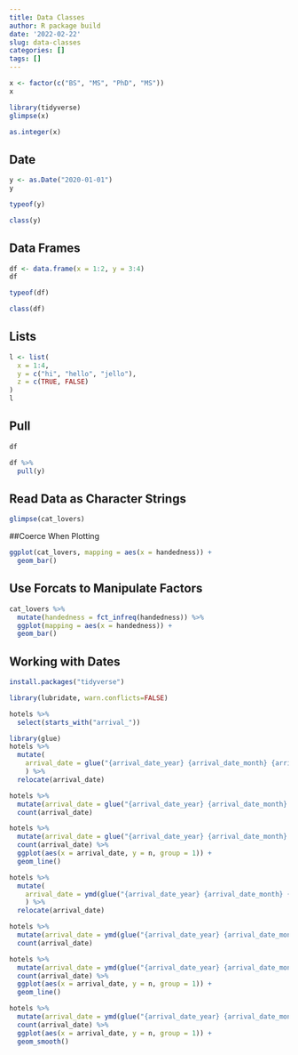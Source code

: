```yaml
---
title: Data Classes
author: R package build
date: '2022-02-22'
slug: data-classes
categories: []
tags: []
---
```

```r
x <- factor(c("BS", "MS", "PhD", "MS"))
x
```
```r
library(tidyverse)
glimpse(x)
```
```r
as.integer(x)
```
## Date
```r
y <- as.Date("2020-01-01")
y
```
```r
typeof(y)
```
```r
class(y)
```
## Data Frames
```r
df <- data.frame(x = 1:2, y = 3:4)
df
```
```r
typeof(df)
```
```r
class(df)
```
## Lists
```r
l <- list(
  x = 1:4,
  y = c("hi", "hello", "jello"),
  z = c(TRUE, FALSE)
)
l
```
## Pull
```r
df
```
```r
df %>%
  pull(y)
```

## Read Data as Character Strings
```r
glimpse(cat_lovers)
```

##Coerce When Plotting
```r
ggplot(cat_lovers, mapping = aes(x = handedness)) +
  geom_bar()
```
## Use Forcats to Manipulate Factors
```r
cat_lovers %>%
  mutate(handedness = fct_infreq(handedness)) %>%
  ggplot(mapping = aes(x = handedness)) +
  geom_bar()
```
## Working with Dates
```r
install.packages("tidyverse")
```
```r
library(lubridate, warn.conflicts=FALSE)
```
```r
hotels %>%
  select(starts_with("arrival_"))
```
```r
library(glue)
hotels %>%
  mutate(
    arrival_date = glue("{arrival_date_year} {arrival_date_month} {arrival_date_day_of_month}")
    ) %>% 
  relocate(arrival_date)
```
```r
hotels %>%
  mutate(arrival_date = glue("{arrival_date_year} {arrival_date_month} {arrival_date_day_of_month}")) %>%
  count(arrival_date)
```
```r
hotels %>%
  mutate(arrival_date = glue("{arrival_date_year} {arrival_date_month} {arrival_date_day_of_month}")) %>%
  count(arrival_date) %>%
  ggplot(aes(x = arrival_date, y = n, group = 1)) +
  geom_line()
```
```r
hotels %>%
  mutate(
    arrival_date = ymd(glue("{arrival_date_year} {arrival_date_month} {arrival_date_day_of_month}"))
    ) %>% 
  relocate(arrival_date)
```
```r
hotels %>%
  mutate(arrival_date = ymd(glue("{arrival_date_year} {arrival_date_month} {arrival_date_day_of_month}"))) %>% 
  count(arrival_date)
```
```r
hotels %>%
  mutate(arrival_date = ymd(glue("{arrival_date_year} {arrival_date_month} {arrival_date_day_of_month}"))) %>% 
  count(arrival_date) %>%
  ggplot(aes(x = arrival_date, y = n, group = 1)) +
  geom_line()
```
```r
hotels %>%
  mutate(arrival_date = ymd(glue("{arrival_date_year} {arrival_date_month} {arrival_date_day_of_month}"))) %>% 
  count(arrival_date) %>%
  ggplot(aes(x = arrival_date, y = n, group = 1)) +
  geom_smooth()
```

